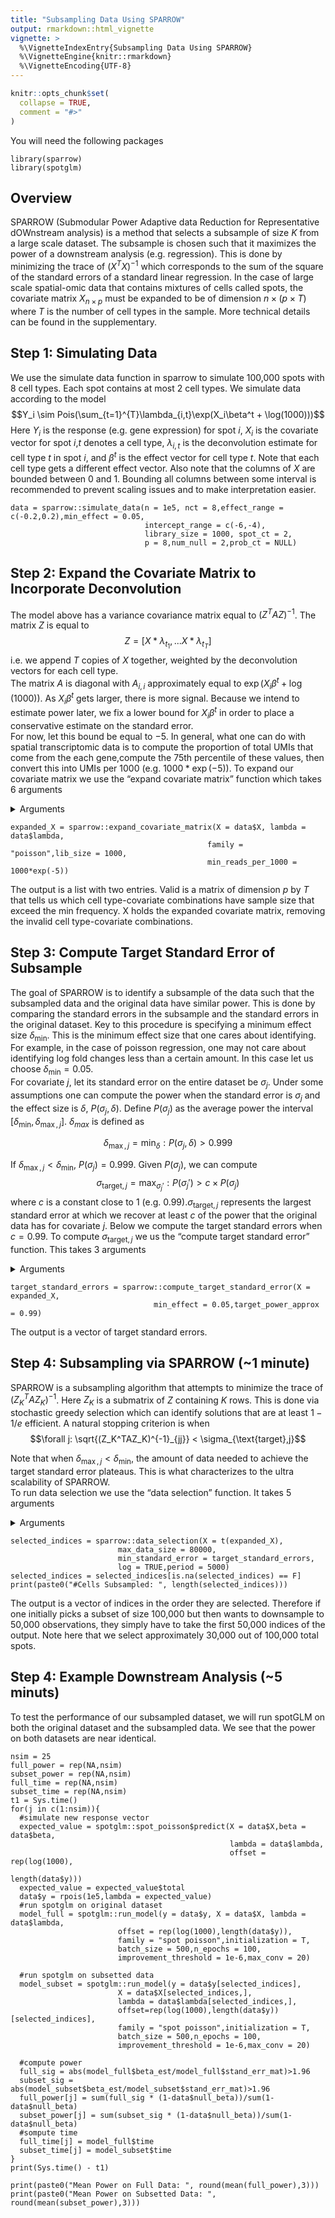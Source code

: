 ```yaml
---
title: "Subsampling Data Using SPARROW"
output: rmarkdown::html_vignette
vignette: >
  %\VignetteIndexEntry{Subsampling Data Using SPARROW}
  %\VignetteEngine{knitr::rmarkdown}
  %\VignetteEncoding{UTF-8}
---
```


```r
knitr::opts_chunk$set(
  collapse = TRUE,
  comment = "#>"
)
```

You will need the following packages
```
library(sparrow)
library(spotglm)
```

## Overview
SPARROW (Submodular Power Adaptive data Reduction for Representative dOWnstream analysis) is a method that selects a subsample of size $K$ from a large scale dataset. The subsample is chosen such that it maximizes the power of a downstream analysis (e.g. regression). This is done by minimizing the trace of $(X^TX)^{-1}$ which corresponds to the sum of the square of the standard errors of a standard linear regression. In the case of large scale spatial-omic data that contains mixtures of cells called spots, the covariate matrix $X_{n \times p}$ must be expanded to be of dimension $n \times (p\times T)$ where $T$ is the number of cell types in the sample. More technical details can be found in the supplementary.

## Step 1: Simulating Data 

We use the simulate data function in sparrow to simulate 100,000 spots with 8 cell types. Each spot contains at most 2 cell types. We simulate data according to the model 
$$Y_i \sim Pois(\sum_{t=1}^{T}\lambda_{i,t}\exp(X_i\beta^t + \log(1000)))$$
Here $Y_i$ is the response (e.g. gene expression) for spot $i$, $X_i$ is the covariate vector for spot $i$,$t$ denotes a cell type, $\lambda_{i,t}$ is the deconvolution estimate for cell type $t$ in spot $i$, and $\beta^t$ is the effect vector for cell type $t$. Note that each cell type gets a different effect vector. Also note that the columns of $X$ are bounded between 0 and 1. Bounding all columns between some interval is recommended to prevent scaling issues and to make interpretation easier. 
```
data = sparrow::simulate_data(n = 1e5, nct = 8,effect_range = c(-0.2,0.2),min_effect = 0.05,
                              intercept_range = c(-6,-4),
                              library_size = 1000, spot_ct = 2,
                              p = 8,num_null = 2,prob_ct = NULL)

```

## Step 2: Expand the Covariate Matrix to Incorporate Deconvolution

The model above has a variance covariance matrix equal to $(Z^TAZ)^{-1}$. The matrix $Z$ is equal to 
$$Z = [X*\lambda_{t_1},...X*\lambda_{t_T}]$$
i.e. we append $T$ copies of $X$ together, weighted by the deconvolution vectors for each cell type.\
The matrix $A$ is diagonal with $A_{i,i}$ approximately equal to $\exp(X_i\beta^t + \log(1000))$. As $X_i\beta^t$ gets larger, there is more signal. Because we intend to estimate power later, we fix a lower bound for $X_i\beta^t$ in order to place a conservative estimate on the standard error.\
For now, let this bound be equal to $-5$. In general, what one can do with spatial transcriptomic data is to compute the proportion of total UMIs that come from the each gene,compute the 75th percentile of these values, then convert this into UMIs per 1000 (e.g. $1000*\exp(-5)$). To expand our covariate matrix we use the "expand covariate matrix" function which takes 6 arguments 

<details>
  <summary>Arguments</summary>
  + X: The covariate matrix. Of dimension n by p
+ lambda: The deconvolution matrix for each spot. Of dimension n by T
+ family: The family of the downstream glm process that one intends to use.
+ lib size: The library size of each spot. Either a scalar or a vector of length n
+ min reads per 1000: The minimum reads per 1000 that we want to test for. This is only relevant for data selection later.
+ min freq: How many non-zero observations a column in the expanded covariate matrix needs to be valid. Default is 500.
</details>

```
expanded_X = sparrow::expand_covariate_matrix(X = data$X, lambda = data$lambda,
                                            family = "poisson",lib_size = 1000,
                                            min_reads_per_1000 = 1000*exp(-5))
```

The output is a list with two entries. Valid is a matrix of dimension $p$ by $T$ that tells us which cell type-covariate combinations have sample size that exceed the min frequency. X holds the expanded covariate matrix, removing the invalid cell type-covariate combinations. 



## Step 3: Compute Target Standard Error of Subsample

The goal of SPARROW is to identify a subsample of the data such that the subsampled data and the original data have similar power. This is done by comparing the standard errors in the subsample and the standard errors in the original dataset. Key to this procedure is specifying a minimum effect size $\delta_{\min}$. This is the minimum effect size that one cares about identifying. For example, in the case of poisson regression, one may not care about identifying log fold changes less than a certain amount. In this case let us choose $\delta_{\min} = 0.05$. \
For covariate $j$, let its standard error on the entire dataset be $\sigma_j$. Under some assumptions one can compute the power when the standard error is $\sigma_j$ and the effect size is $\delta$, $P(\sigma_j,\delta)$. Define $P(\sigma_j)$ as the average power the interval $[\delta_{\min},\delta_{\max,j}]$. $\delta_{max}$ is defined as 

$$\delta_{\max,j} = \min_{\delta}: P(\sigma_j,\delta) > 0.999$$

If $\delta_{\max,j} < \delta_{\min}$, $P(\sigma_j) = 0.999$. Given $P(\sigma_j)$, we can compute 
$$\sigma_{\text{target},j} = \max_{\sigma_j '}:P(\sigma_j ') > c\times P(\sigma_j)$$
where $c$ is a constant close to 1 (e.g. 0.99).$\sigma_{\text{target},j}$ represents the largest standard error at which we recover at least $c$ of the power that the original data has for covariate $j$. Below we compute the target standard errors when $c = 0.99$. To compute $\sigma_{\text{target},j}$ we us the "compute target standard error" function. This takes 3 arguments

<details>
  <summary>Arguments</summary>
  + X: The expanded covariate matrix. Of dimension n by p
+ min effect: The smallest effect size we wish to detect
+ target power approximation: The power we wish to retain compared to the standard error on the entire dataset be $\sigma_j$
</details>

```
target_standard_errors = sparrow::compute_target_standard_error(X = expanded_X,
                                min_effect = 0.05,target_power_approx = 0.99)

```
The output is a vector of target standard errors.

## Step 4: Subsampling via SPARROW (~1 minute)

SPARROW is a subsampling algorithm that attempts to minimize the trace of $(Z_K^TAZ_K)^{-1}$. Here $Z_K$ is a submatrix of $Z$ containing $K$ rows. This is done via stochastic greedy selection which can identify solutions that are at least $1-1/e$ efficient. A natural stopping criterion is when
$$\forall j: \sqrt{(Z_K^TAZ_K)^{-1}_{jj}} < \sigma_{\text{target},j}$$

Note that when $\delta_{\max,j} < \delta_{\min}$, the amount of data needed to achieve the target standard error plateaus. This is what characterizes to the ultra scalability of SPARROW.\
To run data selection we use the "data selection" function. It takes 5 arguments

<details>
  <summary>Arguments</summary>
  + X: The expanded covariate matrix. Of dimension p by n
+ data size: The maximum subsample size we want to take
+ min SE: A vector of the target standard errors
+ log: Logical of if we should log progress of data selection 
+ period: If log is TRUE, how often we want to print progress in iterations
</details>



```
selected_indices = sparrow::data_selection(X = t(expanded_X),
                        max_data_size = 80000,
                        min_standard_error = target_standard_errors,
                        log = TRUE,period = 5000)
selected_indices = selected_indices[is.na(selected_indices) == F]
print(paste0("#Cells Subsampled: ", length(selected_indices)))
```
The output is a vector of indices in the order they are selected. Therefore if one initially picks a subset of size 100,000 but then wants to downsample to 50,000 observations, they simply have to take the first 50,000 indices of the output. Note here that we select approximately 30,000 out of 100,000 total spots. 

## Step 4: Example Downstream Analysis (~5 minuts)

To test the performance of our subsampled dataset, we will run spotGLM on both the original dataset and the subsampled data. We see that the power on both datasets are near identical.

```
nsim = 25
full_power = rep(NA,nsim)
subset_power = rep(NA,nsim)
full_time = rep(NA,nsim)
subset_time = rep(NA,nsim)
t1 = Sys.time()
for(j in c(1:nsim)){
  #simulate new response vector
  expected_value = spotglm::spot_poisson$predict(X = data$X,beta = data$beta, 
                                                 lambda = data$lambda,
                                                 offset = rep(log(1000),
                                                              length(data$y)))
  expected_value = expected_value$total
  data$y = rpois(1e5,lambda = expected_value)
  #run spotglm on original dataset
  model_full = spotglm::run_model(y = data$y, X = data$X, lambda = data$lambda, 
                        offset = rep(log(1000),length(data$y)),
                        family = "spot poisson",initialization = T,
                        batch_size = 500,n_epochs = 100,
                        improvement_threshold = 1e-6,max_conv = 20)

  #run spotglm on subsetted data
  model_subset = spotglm::run_model(y = data$y[selected_indices],
                        X = data$X[selected_indices,], 
                        lambda = data$lambda[selected_indices,], 
                        offset=rep(log(1000),length(data$y))[selected_indices],
                        family = "spot poisson",initialization = T,
                        batch_size = 500,n_epochs = 100,
                        improvement_threshold = 1e-6,max_conv = 20)
  
  #compute power 
  full_sig = abs(model_full$beta_est/model_full$stand_err_mat)>1.96
  subset_sig = abs(model_subset$beta_est/model_subset$stand_err_mat)>1.96
  full_power[j] = sum(full_sig * (1-data$null_beta))/sum(1-data$null_beta)
  subset_power[j] = sum(subset_sig * (1-data$null_beta))/sum(1-data$null_beta)
  #sompute time
  full_time[j] = model_full$time
  subset_time[j] = model_subset$time
}
print(Sys.time() - t1)

```


```
print(paste0("Mean Power on Full Data: ", round(mean(full_power),3)))
print(paste0("Mean Power on Subsetted Data: ", round(mean(subset_power),3)))
```









